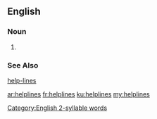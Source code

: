 ==English==
 [[Category:English 2-syllable words]]
===Noun===
{{head|en|noun plural form}}

# {{plural of|helpline|lang=en}}
===See Also===
[[help-lines]]

[[ar:helplines]]
[[fr:helplines]]
[[ku:helplines]]
[[my:helplines]]